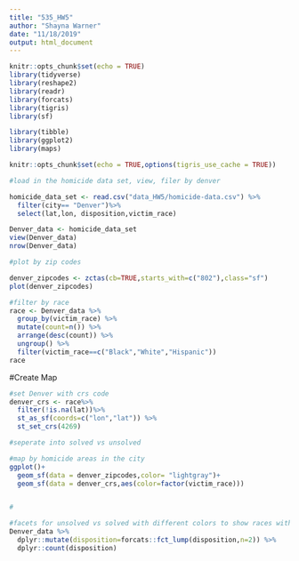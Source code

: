 ```yaml
---
title: "535_HW5"
author: "Shayna Warner"
date: "11/18/2019"
output: html_document
---
```


```r
knitr::opts_chunk$set(echo = TRUE)
library(tidyverse)
library(reshape2)
library(readr)
library(forcats)
library(tigris)
library(sf)

library(tibble)
library(ggplot2)
library(maps)

```



```r
knitr::opts_chunk$set(echo = TRUE,options(tigris_use_cache = TRUE))

#load in the homicide data set, view, filer by denver

homicide_data_set <- read.csv("data_HW5/homicide-data.csv") %>%
  filter(city== "Denver")%>%
  select(lat,lon, disposition,victim_race)

Denver_data <- homicide_data_set
view(Denver_data)
nrow(Denver_data)
```


```r
#plot by zip codes

denver_zipcodes <- zctas(cb=TRUE,starts_with=c("802"),class="sf")
plot(denver_zipcodes)
```

```r
#filter by race
race <- Denver_data %>%
  group_by(victim_race) %>%
  mutate(count=n()) %>%
  arrange(desc(count)) %>%
  ungroup() %>%
  filter(victim_race==c("Black","White","Hispanic"))
race
```
#Create Map
```r
#set Denver with crs code
denver_crs <- race%>%
  filter(!is.na(lat))%>%
  st_as_sf(coords=c("lon","lat")) %>%
  st_set_crs(4269)
```

```r
#seperate into solved vs unsolved

```

```r
#map by homicide areas in the city
ggplot()+
  geom_sf(data = denver_zipcodes,color= "lightgray")+
  geom_sf(data = denver_crs,aes(color=factor(victim_race)))


#

```
```r
#facets for unsolved vs solved with different colors to show races with highest# homicides for city
Denver_data %>%
  dplyr::mutate(disposition=forcats::fct_lump(disposition,n=2)) %>%
  dplyr::count(disposition)

```